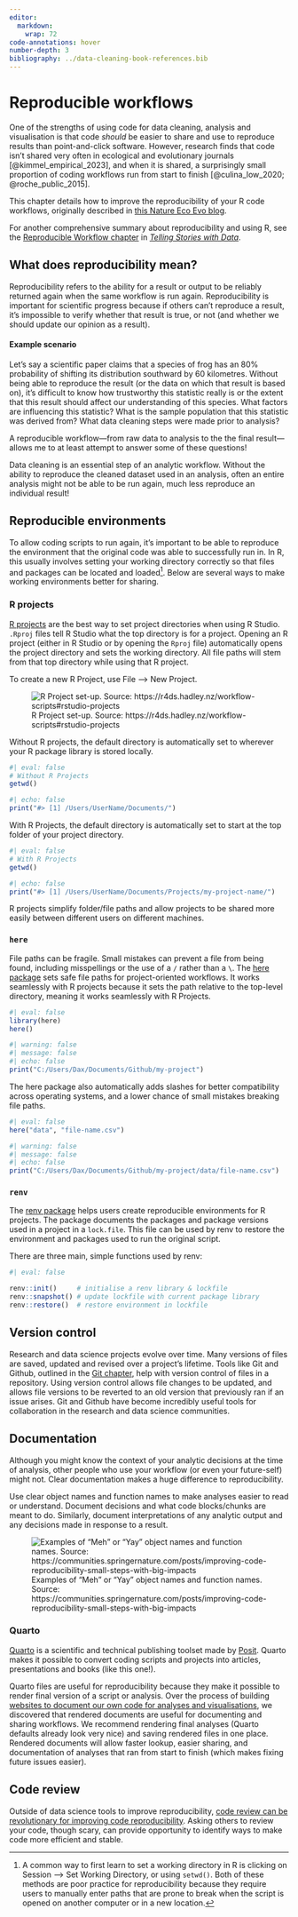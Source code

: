```yaml
---
editor: 
  markdown: 
    wrap: 72
code-annotations: hover
number-depth: 3
bibliography: ../data-cleaning-book-references.bib
---
```


# Reproducible workflows

One of the strengths of using code for data cleaning, analysis and visualisation is that code *should* be easier to share and use to reproduce results than point-and-click software. However, research finds that code isn't shared very often in ecological and evolutionary journals [@kimmel_empirical_2023], and when it is shared, a surprisingly small proportion of coding workflows run from start to finish [@culina_low_2020; @roche_public_2015].

This chapter details how to improve the reproducibility of your R code workflows, originally described in [this Nature Eco Evo blog](https://communities.springernature.com/posts/improving-code-reproducibility-small-steps-with-big-impacts).

For another comprehensive summary about reproducibility and using R, see the [Reproducible Workflow chapter](https://tellingstorieswithdata.com/03-workflow.html) in [*Telling Stories with Data*](https://tellingstorieswithdata.com/).

## What does reproducibility mean?

Reproducibility refers to the ability for a result or output to be reliably returned again when the same workflow is run again. Reproducibility is important for scientific progress because if others can't reproduce a result, it's impossible to verify whether that result is true, or not (and whether we should update our opinion as a result). 

:::{.callout-note collapse="true"}

#### Example scenario

Let's say a scientific paper claims that a species of frog has an 80% probability of shifting its distribution southward by 60 kilometres. Without being able to reproduce the result (or the data on which that result is based on), it's difficult to know how trustworthy this statistic really is or the extent that this result should affect our understanding of this species. What factors are influencing this statistic? What is the sample population that this statistic was derived from? What data cleaning steps were made prior to analysis? 

A reproducible workflow---from raw data to analysis to the the final result---allows me to at least attempt to answer some of these questions!

:::

Data cleaning is an essential step of an analytic workflow. Without the ability to reproduce the cleaned dataset used in an analysis, often an entire analysis might not be able to be run again, much less reproduce an individual result!  


## Reproducible environments

To allow coding scripts to run again, it's important to be able to reproduce the environment that the original code was able to successfully run in. In R, this usually involves setting your working directory correctly so that files and packages can be located and loaded[^wd]. Below are several ways to make working environments better for sharing.

[^wd]: A common way to first learn to set a working directory in R is clicking on Session --> Set Working Directory, or using `setwd()`. Both of these methods are poor practice for reproducibility because they require users to manually enter paths that are prone to break when the script is opened on another computer or in a new location.

### R projects

[R projects](https://r4ds.hadley.nz/workflow-scripts#projects) are the best way to set project directories when using R Studio. `.Rproj` files tell R Studio what the top directory is for a project. Opening an R project (either in R Studio or by opening the `Rproj` file) automatically opens the project directory and sets the working directory. All file paths will stem from that top directory while using that R project. 

To create a new R Project, use File --> New Project.

![R Project set-up. Source: https://r4ds.hadley.nz/workflow-scripts#rstudio-projects](../images/example-r-project.png)

Without R projects, the default directory is automatically set to wherever your R package library is stored locally.

```r
#| eval: false
# Without R Projects
getwd()
```

```r
#| echo: false
print("#> [1] /Users/UserName/Documents/")
```

With R Projects, the default directory is automatically set to start at the top folder of your project directory.

```r
#| eval: false
# With R Projects
getwd()
```

```r
#| echo: false
print("#> [1] /Users/UserName/Documents/Projects/my-project-name/")
```

R projects simplify folder/file paths and allow projects to be shared more easily between different users on different machines. 

### `here`

File paths can be fragile. Small mistakes can prevent a file from being found, including misspellings or the use of a `/` rather than a `\`. The [here package](https://here.r-lib.org/) sets safe file paths for project-oriented workflows. It works seamlessly with R projects because it sets the path relative to the top-level directory, meaning it works seamlessly with R Projects.

```r
#| eval: false
library(here)
here()
```

```r
#| warning: false
#| message: false
#| echo: false
print("C:/Users/Dax/Documents/Github/my-project")
```

The here package also automatically adds slashes for better compatibility across operating systems, and a lower chance of small mistakes breaking file paths.

```r
#| eval: false
here("data", "file-name.csv")
```

```r
#| warning: false
#| message: false
#| echo: false
print("C:/Users/Dax/Documents/Github/my-project/data/file-name.csv")
```


### `renv`

The [renv package](https://rstudio.github.io/renv/index.html) helps users create reproducible environments for R projects. The package documents the packages and package versions used in a project in a `lock.file`. This file can be used by renv to restore the environment and packages used to run the original script.

There are three main, simple functions used by renv:

```r
#| eval: false

renv::init()     # initialise a renv library & lockfile
renv::snapshot() # update lockfile with current package library
renv::restore()  # restore environment in lockfile
```

## Version control

Research and data science projects evolve over time. Many versions of files are saved, updated and revised over a project's lifetime. Tools like Git and Github, outlined in the [Git chapter](Git.qmd), help with version control of files in a repository. Using version control allows file changes to be updated, and allows file versions to be reverted to an old version that previously ran if an issue arises. Git and Github have become incredibly useful tools for collaboration in the research and data science communities. 

## Documentation

Although you might know the context of your analytic decisions at the time of analysis, other people who use your workflow (or even your future-self) might not. Clear documentation makes a huge difference to reproducibility.

Use clear object names and function names to make analyses easier to read or understand. Document decisions and what code blocks/chunks are meant to do. Similarly, document interpretations of any analytic output and any decisions made in response to a result.

![Examples of "Meh" or "Yay" object names and function names. Source: https://communities.springernature.com/posts/improving-code-reproducibility-small-steps-with-big-impacts](../images/example_documentation.avif)

### Quarto

[Quarto](https://quarto.org/) is a scientific and technical publishing toolset made by [Posit](https://posit.co/). Quarto makes it possible to convert coding scripts and projects into articles, presentations and books (like this one!).

Quarto files are useful for reproducibility because they make it possible to render final version of a script or analysis. Over the process of building [websites to document our own code for analyses and visualisations](https://labs.ala.org.au/), we discovered that rendered documents are useful for documenting and sharing workflows. We recommend rendering final analyses (Quarto defaults already look very nice) and saving rendered files in one place. Rendered documents will allow faster lookup, easier sharing, and documentation of analyses that ran from start to finish (which makes fixing future issues easier).

## Code review

Outside of data science tools to improve reproducibility, [code review can be revolutionary for improving code reproducibility](@ivimey-cook_implementing_2023). Asking others to review your code, though scary, can provide opportunity to identify ways to make code more efficient and stable.

